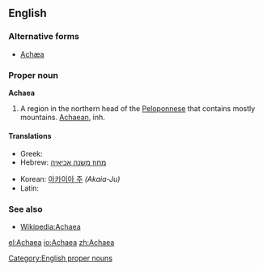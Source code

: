 ==English==

===Alternative forms===
* [[Achæa]] {{i|dated}}

===Proper noun===
'''Achaea'''

# A region in the northern head of the [[Peloponnese]] that contains mostly mountains.  [[Achaean]], inh.

====Translations====
{{trans-top|a region in the northern head of the Peloponnese}}
* Greek: {{t|el|Αχαΐα|tr=Achaḯa|sc=Grek}}
* Hebrew: [[מחוז משנה אכיאיה]]
{{trans-mid}}
* Korean: [[아카이아 주]] ''(Akaia-Ju)''
* Latin: {{t-|la|Achaea}}
{{trans-bottom}}

===See also===

* [[w:Achaea|Wikipedia:Achaea]]

[[Category:English proper nouns]]

[[el:Achaea]]
[[io:Achaea]]
[[zh:Achaea]]